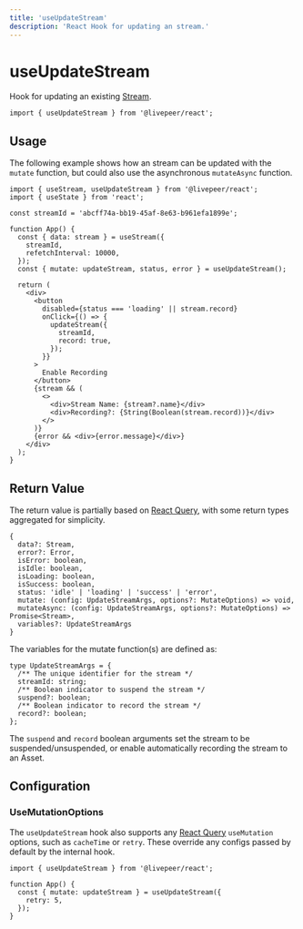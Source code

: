 ```yaml
---
title: 'useUpdateStream'
description: 'React Hook for updating an stream.'
---
```


# useUpdateStream

Hook for updating an existing [Stream](https://github.com/livepeer/livepeer.js/blob/main/packages/core/src/types/livepeer.ts).

```tsx
import { useUpdateStream } from '@livepeer/react';
```

## Usage

The following example shows how an stream can be updated with the `mutate` function, but could also use the asynchronous `mutateAsync`
function.

```tsx {11, 18-21}
import { useStream, useUpdateStream } from '@livepeer/react';
import { useState } from 'react';

const streamId = 'abcff74a-bb19-45af-8e63-b961efa1899e';

function App() {
  const { data: stream } = useStream({
    streamId,
    refetchInterval: 10000,
  });
  const { mutate: updateStream, status, error } = useUpdateStream();

  return (
    <div>
      <button
        disabled={status === 'loading' || stream.record}
        onClick={() => {
          updateStream({
            streamId,
            record: true,
          });
        }}
      >
        Enable Recording
      </button>
      {stream && (
        <>
          <div>Stream Name: {stream?.name}</div>
          <div>Recording?: {String(Boolean(stream.record))}</div>
        </>
      )}
      {error && <div>{error.message}</div>}
    </div>
  );
}
```

## Return Value

The return value is partially based on [React Query](https://tanstack.com/query/v4/docs/reference/useMutation), with some return types
aggregated for simplicity.

```tsx
{
  data?: Stream,
  error?: Error,
  isError: boolean,
  isIdle: boolean,
  isLoading: boolean,
  isSuccess: boolean,
  status: 'idle' | 'loading' | 'success' | 'error',
  mutate: (config: UpdateStreamArgs, options?: MutateOptions) => void,
  mutateAsync: (config: UpdateStreamArgs, options?: MutateOptions) => Promise<Stream>,
  variables?: UpdateStreamArgs
}
```

The variables for the mutate function(s) are defined as:

```tsx
type UpdateStreamArgs = {
  /** The unique identifier for the stream */
  streamId: string;
  /** Boolean indicator to suspend the stream */
  suspend?: boolean;
  /** Boolean indicator to record the stream */
  record?: boolean;
};
```

The `suspend` and `record` boolean arguments set the stream to be suspended/unsuspended, or enable automatically recording the stream to an Asset.

## Configuration

### UseMutationOptions

The `useUpdateStream` hook also supports any [React Query](https://tanstack.com/query/v4/docs/reference/useMutation) `useMutation` options, such as
`cacheTime` or `retry`. These override any configs passed by default by the internal hook.

```tsx {5}
import { useUpdateStream } from '@livepeer/react';

function App() {
  const { mutate: updateStream } = useUpdateStream({
    retry: 5,
  });
}
```
